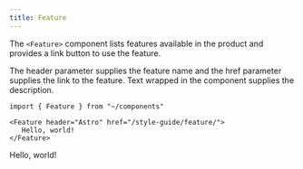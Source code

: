 ```yaml
---
title: Feature
---
```


The `<Feature>` component lists features available in the product and provides a link button to use the feature.

The header parameter supplies the feature name and the href parameter supplies the link to the feature. Text wrapped in the component supplies the description.

```mdx
import { Feature } from "~/components"

<Feature header="Astro" href="/style-guide/feature/">
   Hello, world!
</Feature>
```


<Feature header="Astro" href="/style-guide/feature/">
   Hello, world!
</Feature>